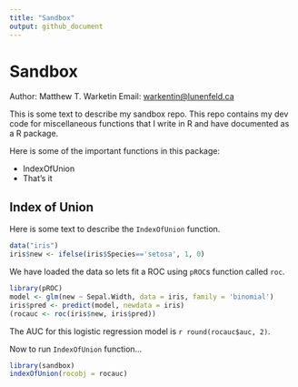 ```yaml
---
title: "Sandbox"
output: github_document
---
```


# Sandbox

Author: Matthew T. Warketin 
Email: <warkentin@lunenfeld.ca>

This is some text to describe my sandbox repo. This repo contains my dev code
for miscellaneous functions that I write in R and have documented as a R package.

Here is some of the important functions in this package:

- IndexOfUnion
- That's it


## Index of Union

Here is some text to describe the `IndexOfUnion` function.

```r
data("iris")
iris$new <- ifelse(iris$Species=='setosa', 1, 0)
```

We have loaded the data so lets fit a ROC using `pROC`s function called `roc`.

```r
library(pROC)
model <- glm(new ~ Sepal.Width, data = iris, family = 'binomial')
iris$pred <- predict(model, newdata = iris)
(rocauc <- roc(iris$new, iris$pred))
```

The AUC for this logistic regression model is `r round(rocauc$auc, 2)`.

Now to run `IndexOfUnion` function...

```r
library(sandbox)
indexOfUnion(rocobj = rocauc)
```

